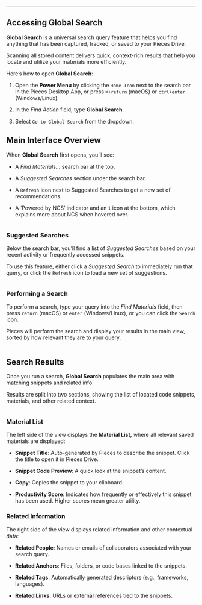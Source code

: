 ***

## Accessing Global Search

**Global Search** is a universal search query feature that helps you find anything that has been captured, tracked, or saved to your Pieces Drive.

Scanning all stored content delivers quick, context-rich results that help you locate and utilize your materials more efficiently.

Here’s how to open **Global Search**:

1. Open the **Power Menu** by clicking the `Home Icon` next to the search bar in the Pieces Desktop App, or press `⌘+return` (macOS) or `ctrl+enter` (Windows/Linux).

2. In the *Find Action* field, type **Global Search**.

3. Select `Go to Global Search` from the dropdown.

## Main Interface Overview

When **Global Search** first opens, you’ll see:

* A *Find Materials...* search bar at the top.

* A *Suggested Searches* section under the search bar.

* A `Refresh` icon next to Suggested Searches to get a new set of recommendations.

* A ‘Powered by NCS’ indicator and an `i` icon at the bottom, which explains more about NCS when hovered over.

<Image src="https://storage.googleapis.com/hashnode_product_documentation_assets/desktop_app_assets/navigation/global_search/pieces_global_search_main_view.png" alt="" align="center" fullwidth="true" />

### Suggested Searches

Below the search bar, you’ll find a list of *Suggested Searches* based on your recent activity or frequently accessed snippets.

To use this feature, either click a *Suggested Search* to immediately run that query, or click the `Refresh` icon to load a new set of suggestions.

<Image src="https://storage.googleapis.com/hashnode_product_documentation_assets/desktop_app_assets/navigation/global_search/gifs/pieces_global_search_suggestions.gif" alt="" align="center" fullwidth="true" />

### Performing a Search

To perform a search, type your query into the *Find Materials* field, then press `return` (macOS) or `enter` (Windows/Linux), or you can click the `Search` icon.

Pieces will perform the search and display your results in the main view, sorted by how relevant they are to your query.

<Image src="https://storage.googleapis.com/hashnode_product_documentation_assets/desktop_app_assets/navigation/global_search/gifs/how_to_search.gif" alt="" align="center" fullwidth="true" />

## Search Results

Once you run a search, **Global Search** populates the main area with matching snippets and related info.

Results are split into two sections, showing the list of located code snippets, materials, and other related context.

<Image src="https://storage.googleapis.com/hashnode_product_documentation_assets/desktop_app_assets/navigation/global_search/both_sides_all_info.png" alt="" align="center" fullwidth="true" />

### Material List

The left side of the view displays the **Material List,** where all relevant saved materials are displayed:

* **Snippet Title**: Auto-generated by Pieces to describe the snippet. Click the title to open it in Pieces Drive.

* **Snippet Code Preview**: A quick look at the snippet’s content.

* **Copy**: Copies the snippet to your clipboard.

* **Productivity Score**: Indicates how frequently or effectively this snippet has been used. Higher scores mean greater utility.

### Related Information

The right side of the view displays related information and other contextual data:

* **Related People**: Names or emails of collaborators associated with your search query.

* **Related Anchors**: Files, folders, or code bases linked to the snippets.

* **Related Tags**: Automatically generated descriptors (e.g., frameworks, languages).

* **Related Links**: URLs or external references tied to the snippets.
